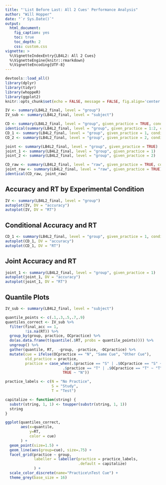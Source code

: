 ```yaml
---
title: "'List Before Last: All 2 Cues' Performance Analysis"
author: "Will Hopper"
date: "`r Sys.Date()`"
output: 
  html_document:
    fig_caption: yes
    toc: true
    toc_depth: 2
    css: custom.css
vignette: >
  %\VignetteIndexEntry{LB4L2: All 2 Cues}
  %\VignetteEngine{knitr::rmarkdown}
  %\VignetteEncoding{UTF-8}
---
```

<style>

img {
  padding: 10px;
  border-bottom: 2px solid #000;
}

</style>
```r
devtools::load_all()
library(dplyr)
library(tidyr)
library(whoppeR)
library(ggplot2)
knitr::opts_chunk$set(echo = FALSE, message = FALSE, fig.align='center', fig.width = 8)
```

```r
IV <- summary(LB4L2_final, level = "group")
IV_sub <- summary(LB4L2_final, level = "subject")

CD <- summary(LB4L2_final, level = "group", given_practice = TRUE, conditional = TRUE) 
identical(summary(LB4L2_final, level = "group", given_practice = 1:2, conditional = TRUE), CD)
CD_1 <- summary(LB4L2_final, level = "group", given_practice = 1, conditional = TRUE)
CD_2 <- summary(LB4L2_final, level = "group", given_practice = 2, conditional = TRUE)

joint <- summary(LB4L2_final, level = "group", given_practice = TRUE)
joint_1 <- summary(LB4L2_final, level = "group", given_practice = 1)
joint_2 <- summary(LB4L2_final, level = "group", given_practice = 2)

CD_raw <- summary(LB4L2_final, level = "raw", given_practice = TRUE, conditional = TRUE)
joint_raw <- summary(LB4L2_final, level = "raw", given_practice = TRUE)
identical(CD_raw, joint_raw)
```

## Accuracy and RT by Experimental Condition
```r
IV <- summary(LB4L2_final, level = "group")
autoplot(IV, DV = "accuracy")
autoplot(IV, DV = "RT")
```

## Conditional Accuracy and RT
```r
CD_1 <- summary(LB4L2_final, level = "group", given_practice = 1, conditional = TRUE)
autoplot(CD_1, DV = "accuracy")
autoplot(CD_1, DV = "RT")
```

## Joint Accuracy and RT
```r
joint_1 <- summary(LB4L2_final, level = "group", given_practice = 1)
autoplot(joint_1, DV = "accuracy")
autoplot(joint_1, DV = "RT")
```


## Quantile Plots
```r
IV_sub <- summary(LB4L2_final, level = "subject")

quantile_points <- c(.1,.3,.5,.7,.9)
quantiles_correct <- IV_sub %>%
  filter(final_acc == 1,
         !is.na(RT)) %>%
  group_by(group, practice, OCpractice) %>%
  do(as.data.frame(t(quantile(.$RT, probs = quantile_points)))) %>%
  ungroup() %>%
  gather(quantile, RT,  -group, -practice, -OCpractice) %>%
  mutate(cue = ifelse(OCpractice == "N", "Same Cue", "Other Cue"),
         old_practice = practice,
         practice = case_when(.$practice == "S" | .$OCpractice == "S" ~ "S",
                          .$practice == "T" | .$OCpractice == "T" ~ "T",
                          TRUE ~ "N"))

practice_labels <- c(N = "No Practice",
                     S = "Study",
                     T = "Test")

capitalize <- function(string) {
  substr(string, 1, 1) <- toupper(substr(string, 1, 1))
  string
}

ggplot(quantiles_correct,
       aes(x=quantile,
           y=RT,
           color = cue)
       ) +
  geom_point(size=1.5) +
  geom_line(aes(group=cue), size=.75) +
  facet_grid(practice ~ group,
             labeller = labeller(practice = practice_labels,
                                 .default = capitalize)
             ) + 
  scale_color_discrete(name="Practice\nTest Cue") +
  theme_grey(base_size = 16)
  

```
